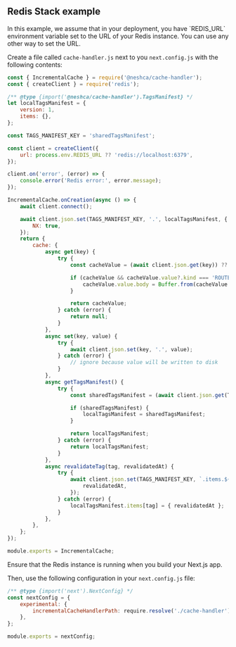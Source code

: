
## Redis Stack example

<Callout type="info">
    In this example, we assume that in your deployment, you have `REDIS_URL` environment variable set to the URL of your
    Redis instance. You can use any other way to set the URL.
</Callout>

Create a file called `cache-handler.js` next to you `next.config.js` with the following contents:

```js filename="cache-handler.js" copy
const { IncrementalCache } = require('@neshca/cache-handler');
const { createClient } = require('redis');

/** @type {import('@neshca/cache-handler').TagsManifest} */
let localTagsManifest = {
    version: 1,
    items: {},
};

const TAGS_MANIFEST_KEY = 'sharedTagsManifest';

const client = createClient({
    url: process.env.REDIS_URL ?? 'redis://localhost:6379',
});

client.on('error', (error) => {
    console.error('Redis error:', error.message);
});

IncrementalCache.onCreation(async () => {
    await client.connect();

    await client.json.set(TAGS_MANIFEST_KEY, '.', localTagsManifest, {
        NX: true,
    });
    return {
        cache: {
            async get(key) {
                try {
                    const cacheValue = (await client.json.get(key)) ?? null;

                    if (cacheValue && cacheValue.value?.kind === 'ROUTE' && cacheValue.value.body.type === 'Buffer') {
                        cacheValue.value.body = Buffer.from(cacheValue.value.body);
                    }

                    return cacheValue;
                } catch (error) {
                    return null;
                }
            },
            async set(key, value) {
                try {
                    await client.json.set(key, '.', value);
                } catch (error) {
                    // ignore because value will be written to disk
                }
            },
            async getTagsManifest() {
                try {
                    const sharedTagsManifest = (await client.json.get(TAGS_MANIFEST_KEY)) ?? null;

                    if (sharedTagsManifest) {
                        localTagsManifest = sharedTagsManifest;
                    }

                    return localTagsManifest;
                } catch (error) {
                    return localTagsManifest;
                }
            },
            async revalidateTag(tag, revalidatedAt) {
                try {
                    await client.json.set(TAGS_MANIFEST_KEY, `.items.${tag}`, {
                        revalidatedAt,
                    });
                } catch (error) {
                    localTagsManifest.items[tag] = { revalidatedAt };
                }
            },
        },
    };
});

module.exports = IncrementalCache;
```

<Callout type="info">Ensure that the Redis instance is running when you build your Next.js app.</Callout>

Then, use the following configuration in your `next.config.js` file:

```js filename="next.config.js" copy
/** @type {import('next').NextConfig} */
const nextConfig = {
    experimental: {
        incrementalCacheHandlerPath: require.resolve('./cache-handler'), // path to the cache handler file you created
    },
};

module.exports = nextConfig;
```
